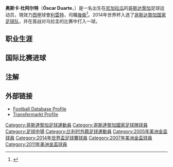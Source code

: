 {{refimprove|time=2014-06-15T03:50:41+00:00}}
{{noteTA
|G1=football
|G2=uefa
|1=zh-hans:杜阿尔特; zh-hk:杜亞迪; zh-tw:杜阿爾泰}}
{{Infobox football biography
| name        = 奥斯卡·杜阿尔特<br />Óscar Duarte
| nickname    = [[哥斯达黎加|哥斯达黎加]][[彭于晏|彭于晏]]
| image = [[file:Oscar_Duarte_Club_Brugge.jpg|200px]]
| fullname    = Óscar Esaú Duarte Gaitán
| birth_date  = {{birth date and age|1989|6|3}}
| birth_place = [[尼加拉瓜|尼加拉瓜]][[卡塔里纳|卡塔里纳]]
| height      = {{height|m=1.86}}
| currentclub = [[利雲特體育會|利雲特]]
| clubnumber  = 6
| position    = [[後衞_(足球)|后卫]]
| youthyears1 =   
| youthclubs1 =   [[萨普里萨体育俱乐部|萨普里萨]]
| years1 =   2008-2013
| clubs1 =   [[萨普里萨体育俱乐部|萨普里萨]] 
| caps1 =    52
| goals1 =   2
| years2 =   2010
| clubs2 =   → {{le|Puntarenas|Puntarenas F.C.}}
| caps2 =    15  
| goals2 =  1  
| years3 = 2013–2016
| clubs3 = [[皇家布魯日足球會|布魯日]]
| caps3 = 117
| goals3 = 9
| years4 = 2016–2019
| clubs4 = [[皇家西班牙人體育俱樂部|西班牙人]]
| caps4 = 51
| goals4 = 1
| years5 = 2019–
| clubs5 = [[利雲特體育會|利雲特]]
| caps5 = 0
| goals5 = 0
| nationalyears1 = 2010–
| nationalteam1 = [[哥斯達黎加國家足球隊|哥斯達黎加]]
| nationalcaps1 = 48
| nationalgoals1 = 2
| pcupdate =  2019年8月1日
| ntupdate =  2019年6月30日
}}
'''奥斯卡·杜阿尔特'''（'''Óscar Duarte'''，{{bd|1989年|6月3日|catIdx=Duarte, Óscar}}）是一名出生在[[尼加拉瓜|尼加拉瓜]]的[[哥斯达黎加|哥斯达黎加]]足球运动员，現效力[[西班牙足球甲级联赛|西甲]]球會[[利雲特體育會|利雲特]]，司職[[後衞_(足球)|後衛]]<ref>{{cite web|url=http://www.goal.com/en-us/people/costa-rica/47213/oscar-duarte/national|title=Profile|date=|work=Goal.com|accessdate=9 June 2011|archive-date=2016-03-31|archive-url=https://web.archive.org/web/20160331221915/http://www.goal.com/en-us/people/costa-rica/47213/oscar-duarte/national|dead-url=no}}</ref>。2014年世界杯入选了[[哥斯达黎加国家足球队|哥斯达黎加国家足球队]]，并在首战对乌拉圭的比赛中打入一球。

==职业生涯==

== 国际比赛进球==
{{Ig header|n=奥斯卡·杜阿尔泰|ref=}}
{{Ig match
| n =1
| d1= 2014年6月14日
| st= |  co=巴西
| o=Uruguay
| sc='''3''' - 1
| fr='''3''' - 1
| comp=[[2014年世界杯足球赛|2014年世界杯足球赛]]}}
{{Ig footer}}
==注解==
{{reflist}}

==外部链接==
*[http://www.footballdatabase.eu/football.joueurs.oscar.duarte.122475.en.html Football Database Profile] {{Wayback|url=http://www.footballdatabase.eu/football.joueurs.oscar.duarte.122475.en.html |date=20180530015934 }}
*[http://www.transfermarkt.co.uk/en/%C3%93scar-duarte/profil/spieler_175323.html Transfermarkt Profile] {{Wayback|url=http://www.transfermarkt.co.uk/en/%C3%93scar-duarte/profil/spieler_175323.html |date=20140426201319 }}

{{利雲特體育會球員名單}}
{{2014年世界杯足球赛哥斯达黎加参赛名单}}
{{2018年世界盃足球賽哥斯達黎加參賽名單}}

{{DEFAULTSORT:Duarte, Oscar}}
[[Category:哥斯達黎加足球運動員|Category:哥斯達黎加足球運動員]]
[[Category:哥斯達黎加國家足球隊球員|Category:哥斯達黎加國家足球隊球員]]
[[Category:足球中場|Category:足球中場]]
[[Category:比利时外籍足球運動員|Category:比利时外籍足球運動員]]
[[Category:2005年美洲金盃球員|Category:2005年美洲金盃球員]]
[[Category:2014年世界盃足球賽球員|Category:2014年世界盃足球賽球員]]
[[Category:2007年美洲金盃球員|Category:2007年美洲金盃球員]]
[[Category:2011年美洲金盃球員|Category:2011年美洲金盃球員]]